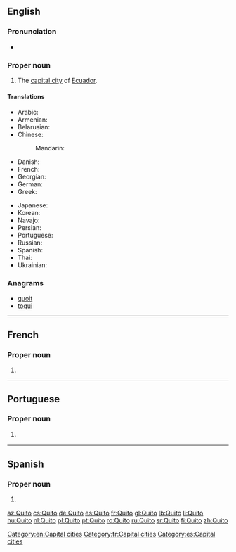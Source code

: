 {{also|quito}}
==English==
{{wikipedia}}
===Pronunciation===
* {{a|US}} {{IPA|/ˈkitoʊ/|lang=en}}

===Proper noun===
{{en-proper noun}}

# The [[capital city]] of [[Ecuador]].

====Translations====
{{trans-top|capital of Ecuador}}
* Arabic: {{t|ar|كِيتُو|m}}
* Armenian: {{t|hy|Կիտո|sc=Armn}}
* Belarusian: {{t|be|Кіта|m|tr=Kíta|sc=Cyrl}}
* Chinese:
*: Mandarin: {{t+|cmn|基多|tr=Jīduō|sc=Hani}}
* Danish: {{t|da|Quito}}
* French: {{t+|fr|Quito|m}}
* Georgian: {{t|ka|კიტო|sc=Geor}}
* German: {{t+|de|Quito|n}}
* Greek: {{t|el|Κίτο|n|tr=}}
{{trans-mid}}
* Japanese: {{t|ja|キト|tr=Kito}}
* Korean: {{t|ko|키토|tr=Kito|sc=Hang}}
* Navajo: {{t|nv|Kíítʼo}}
* Persian: {{t|fa|کیتو|tr=Kito|sc=fa-Arab}}
* Portuguese: {{t|pt|Quito|f}}
* Russian: {{t+|ru|Ки́то|m}} {{qualifier|indeclinable}}
* Spanish: {{t+|es|Quito|m}}
* Thai: {{t|th|กีโต|tr=gee dtoh|sc=Thai}}
* Ukrainian: {{t|uk|Кіто|m|tr=Kíto|sc=Cyrl}}
{{trans-bottom}}

===Anagrams===
* [[quoit#English|quoit]]
* [[toqui#English|toqui]]

[[Category:en:Capital cities]]

----

==French==

===Proper noun===
{{fr-proper noun}}

# {{l|en|Quito}}

[[Category:fr:Capital cities]]

----

==Portuguese==

===Proper noun===
{{pt-proper noun|f}}

# {{l|en|Quito}} {{gloss|capital of Ecuador}}

----

==Spanish==

===Proper noun===
{{es-proper noun|m}}

# {{l|en|Quito}}

[[Category:es:Capital cities]]

[[az:Quito]]
[[cs:Quito]]
[[de:Quito]]
[[es:Quito]]
[[fr:Quito]]
[[gl:Quito]]
[[lb:Quito]]
[[li:Quito]]
[[hu:Quito]]
[[nl:Quito]]
[[pl:Quito]]
[[pt:Quito]]
[[ro:Quito]]
[[ru:Quito]]
[[sr:Quito]]
[[fi:Quito]]
[[zh:Quito]]